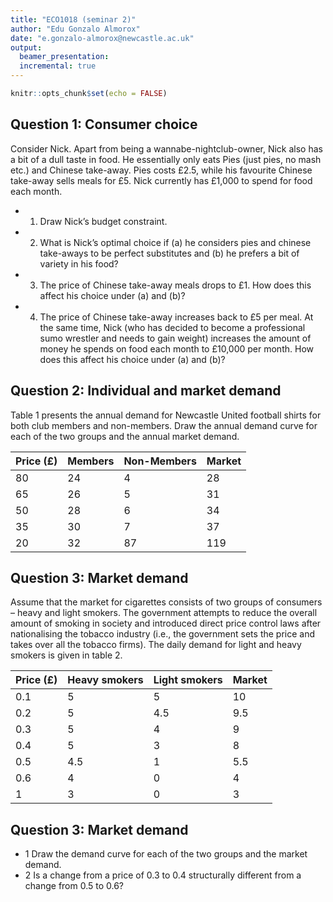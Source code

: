 ```yaml
---
title: "ECO1018 (seminar 2)"
author: "Edu Gonzalo Almorox"
date: "e.gonzalo-almorox@newcastle.ac.uk"
output:
  beamer_presentation:
  incremental: true
---
```


```r
knitr::opts_chunk$set(echo = FALSE)
```

## Question 1: Consumer choice 

Consider Nick. Apart from being a wannabe-nightclub-owner, Nick also has a bit of a dull taste in food. He essentially only eats Pies (just pies, no mash etc.) and Chinese take-away. Pies costs £2.5, while his favourite Chinese take-away sells meals for £5. Nick currently has £1,000 to spend for food each month.

- 1. Draw Nick’s budget constraint.
- 2. What is Nick’s optimal choice if (a) he considers pies and chinese take-aways to be perfect substitutes and (b) he prefers a bit of variety in his food?
- 3. The price of Chinese take-away meals drops to £1. How does this affect his choice under (a) and (b)?
- 4. The price of Chinese take-away increases back to £5 per meal. At the same time, Nick (who has decided to become a professional sumo wrestler and needs to gain weight) increases the amount of money he spends on food each month to £10,000 per month. How does this affect his choice under (a) and (b)?

## Question 2: Individual and market demand

Table 1 presents the annual demand for Newcastle United football shirts for both club members and non-members. Draw the annual demand curve for each of the two groups and the annual market demand.

| Price (£)  | Members       | Non-Members|Market
|----------- |---------------|------------|-------
|  80        |  24           |  4         | 28
|  65        |  26           |  5         | 31
|  50        |  28           |  6         | 34
|  35        |  30           |  7         | 37 
|  20        |  32           |  87        | 119

## Question 3: Market demand 


Assume that the market for cigarettes consists of two groups of consumers – heavy and light smokers. The government attempts to reduce the overall amount of smoking in society and introduced direct price control laws after nationalising the tobacco industry (i.e., the government sets the price and takes over all the tobacco firms). The daily demand for light and heavy smokers is given in table 2. 

| Price (£)  | Heavy smokers | Light smokers |Market
|------------|---------------|---------------|-------
|  0.1        |  5           |  5            | 10
|  0.2        |  5           |  4.5          | 9.5
|  0.3        |  5           |  4            | 9
|  0.4        |  5           |  3            | 8 
|  0.5        |  4.5         |  1            | 5.5
|  0.6        |  4           |  0            | 4
|  1          |  3           |  0            | 3

## Question 3: Market demand 

- 1 Draw the demand curve for each of the two groups and the market demand. 
- 2 Is a change from a price of 0.3 to 0.4 structurally different from a change from 0.5 to 0.6?
